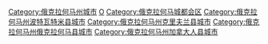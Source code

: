[[Category:俄克拉何马州城市|Category:俄克拉何马州城市]]
[[Category:美國各州首府|O]]
[[Category:俄克拉何马城都会区|Category:俄克拉何马城都会区]]
[[Category:俄克拉何马州波特瓦特米县城市|Category:俄克拉何马州波特瓦特米县城市]]
[[Category:俄克拉何马州克里夫兰县城市|Category:俄克拉何马州克里夫兰县城市]]
[[Category:俄克拉何马州俄克拉何马县城市|Category:俄克拉何马州俄克拉何马县城市]]
[[Category:俄克拉何马州加拿大人县城市|Category:俄克拉何马州加拿大人县城市]]